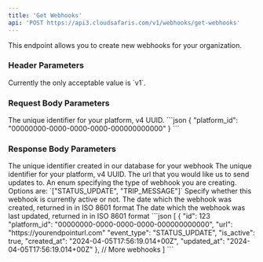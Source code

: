```yaml
---
title: 'Get Webhooks'
api: 'POST https://api3.cloudsafaris.com/v1/webhooks/get-webhooks'
---
```


<Info>
This endpoint allows you to create new webhooks for your organization. 
</Info>

### Header Parameters
<ParamField header="CloudSafaris-API-Version" type="string" default="v1">
  Currently the only acceptable value is `v1`.
</ParamField>

### Request Body Parameters

<ParamField body="platform_id" type="uuid" required>
    The unique identifier for your platform, v4 UUID.
</ParamField>



<RequestExample>
  ```json
{
    "platform_id": "00000000-0000-0000-0000-000000000000"
}
```
</RequestExample>


### Response Body Parameters

<ResponseField name="id" type="number">
    The unique identifier created in our database for your webhook 
</ResponseField>
<ResponseField name="platform_id" type="uuid">
    The unique identifier for your platform, v4 UUID.
</ResponseField>
<ResponseField name="url" type="url">
    The url that you would like us to send updates to. 
</ResponseField>
<ResponseField name="event_type" type="string">
    An enum specifying the type of webhook you are creating. Options are: `["STATUS_UPDATE", "TRIP_MESSAGE"]`
</ResponseField>
<ResponseField name="is_active" type="boolean">
    Specify whether this webhook is currently active or not.  
</ResponseField>
<ResponseField name="created_at" type="date">
    The date which the webhook was created, returned in in ISO 8601 format
</ResponseField>
<ResponseField name="updated_at" type="date">
    The date which the webhook was last updated, returned in in ISO 8601 format
</ResponseField>
<ResponseExample>
```json
[
    {   
        "id": 123
        "platform_id": "00000000-0000-0000-0000-000000000000",
        "url": "https://yourendpointurl.com"
        "event_type": "STATUS_UPDATE", 
        "is_active": true,
        "created_at": "2024-04-05T17:56:19.014+00Z", 
        "updated_at": "2024-04-05T17:56:19.014+00Z"
    }, 
    // More webhooks
]
```
</ResponseExample>
